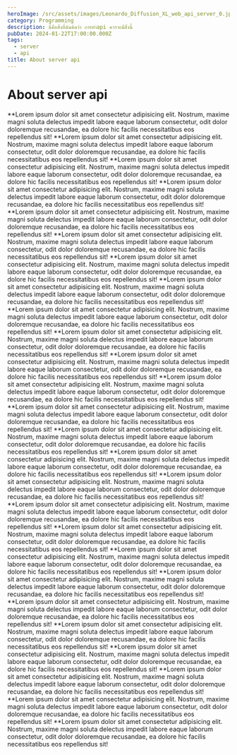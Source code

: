 ```yaml
---
heroImage: /src/assets/images/Leonardo_Diffusion_XL_web_api_server_0.jpg
category: Programming
description: นี่คือสิ่งที่ฉันคิดว่า การทำapi ควรจะมีสิ่งนี้
pubDate: 2024-01-22T17:00:00.000Z
tags:
  - server
  - api
title: About server api
---
```


# About server api

**Lorem ipsum dolor sit amet consectetur adipisicing elit. Nostrum, maxime magni soluta delectus impedit labore eaque laborum consectetur, odit dolor doloremque recusandae, ea dolore hic facilis necessitatibus eos repellendus sit!
**Lorem ipsum dolor sit amet consectetur adipisicing elit. Nostrum, maxime magni soluta delectus impedit labore eaque laborum consectetur, odit dolor doloremque recusandae, ea dolore hic facilis necessitatibus eos repellendus sit!
**Lorem ipsum dolor sit amet consectetur adipisicing elit. Nostrum, maxime magni soluta delectus impedit labore eaque laborum consectetur, odit dolor doloremque recusandae, ea dolore hic facilis necessitatibus eos repellendus sit!
**Lorem ipsum dolor sit amet consectetur adipisicing elit. Nostrum, maxime magni soluta delectus impedit labore eaque laborum consectetur, odit dolor doloremque recusandae, ea dolore hic facilis necessitatibus eos repellendus sit!
**Lorem ipsum dolor sit amet consectetur adipisicing elit. Nostrum, maxime magni soluta delectus impedit labore eaque laborum consectetur, odit dolor doloremque recusandae, ea dolore hic facilis necessitatibus eos repellendus sit!
**Lorem ipsum dolor sit amet consectetur adipisicing elit. Nostrum, maxime magni soluta delectus impedit labore eaque laborum consectetur, odit dolor doloremque recusandae, ea dolore hic facilis necessitatibus eos repellendus sit!
**Lorem ipsum dolor sit amet consectetur adipisicing elit. Nostrum, maxime magni soluta delectus impedit labore eaque laborum consectetur, odit dolor doloremque recusandae, ea dolore hic facilis necessitatibus eos repellendus sit!
**Lorem ipsum dolor sit amet consectetur adipisicing elit. Nostrum, maxime magni soluta delectus impedit labore eaque laborum consectetur, odit dolor doloremque recusandae, ea dolore hic facilis necessitatibus eos repellendus sit!
**Lorem ipsum dolor sit amet consectetur adipisicing elit. Nostrum, maxime magni soluta delectus impedit labore eaque laborum consectetur, odit dolor doloremque recusandae, ea dolore hic facilis necessitatibus eos repellendus sit!
**Lorem ipsum dolor sit amet consectetur adipisicing elit. Nostrum, maxime magni soluta delectus impedit labore eaque laborum consectetur, odit dolor doloremque recusandae, ea dolore hic facilis necessitatibus eos repellendus sit!
**Lorem ipsum dolor sit amet consectetur adipisicing elit. Nostrum, maxime magni soluta delectus impedit labore eaque laborum consectetur, odit dolor doloremque recusandae, ea dolore hic facilis necessitatibus eos repellendus sit!
**Lorem ipsum dolor sit amet consectetur adipisicing elit. Nostrum, maxime magni soluta delectus impedit labore eaque laborum consectetur, odit dolor doloremque recusandae, ea dolore hic facilis necessitatibus eos repellendus sit!
**Lorem ipsum dolor sit amet consectetur adipisicing elit. Nostrum, maxime magni soluta delectus impedit labore eaque laborum consectetur, odit dolor doloremque recusandae, ea dolore hic facilis necessitatibus eos repellendus sit!
**Lorem ipsum dolor sit amet consectetur adipisicing elit. Nostrum, maxime magni soluta delectus impedit labore eaque laborum consectetur, odit dolor doloremque recusandae, ea dolore hic facilis necessitatibus eos repellendus sit!
**Lorem ipsum dolor sit amet consectetur adipisicing elit. Nostrum, maxime magni soluta delectus impedit labore eaque laborum consectetur, odit dolor doloremque recusandae, ea dolore hic facilis necessitatibus eos repellendus sit!
**Lorem ipsum dolor sit amet consectetur adipisicing elit. Nostrum, maxime magni soluta delectus impedit labore eaque laborum consectetur, odit dolor doloremque recusandae, ea dolore hic facilis necessitatibus eos repellendus sit!
**Lorem ipsum dolor sit amet consectetur adipisicing elit. Nostrum, maxime magni soluta delectus impedit labore eaque laborum consectetur, odit dolor doloremque recusandae, ea dolore hic facilis necessitatibus eos repellendus sit!
**Lorem ipsum dolor sit amet consectetur adipisicing elit. Nostrum, maxime magni soluta delectus impedit labore eaque laborum consectetur, odit dolor doloremque recusandae, ea dolore hic facilis necessitatibus eos repellendus sit!
**Lorem ipsum dolor sit amet consectetur adipisicing elit. Nostrum, maxime magni soluta delectus impedit labore eaque laborum consectetur, odit dolor doloremque recusandae, ea dolore hic facilis necessitatibus eos repellendus sit!
**Lorem ipsum dolor sit amet consectetur adipisicing elit. Nostrum, maxime magni soluta delectus impedit labore eaque laborum consectetur, odit dolor doloremque recusandae, ea dolore hic facilis necessitatibus eos repellendus sit!
**Lorem ipsum dolor sit amet consectetur adipisicing elit. Nostrum, maxime magni soluta delectus impedit labore eaque laborum consectetur, odit dolor doloremque recusandae, ea dolore hic facilis necessitatibus eos repellendus sit!
**Lorem ipsum dolor sit amet consectetur adipisicing elit. Nostrum, maxime magni soluta delectus impedit labore eaque laborum consectetur, odit dolor doloremque recusandae, ea dolore hic facilis necessitatibus eos repellendus sit!
**Lorem ipsum dolor sit amet consectetur adipisicing elit. Nostrum, maxime magni soluta delectus impedit labore eaque laborum consectetur, odit dolor doloremque recusandae, ea dolore hic facilis necessitatibus eos repellendus sit!
**Lorem ipsum dolor sit amet consectetur adipisicing elit. Nostrum, maxime magni soluta delectus impedit labore eaque laborum consectetur, odit dolor doloremque recusandae, ea dolore hic facilis necessitatibus eos repellendus sit!
**Lorem ipsum dolor sit amet consectetur adipisicing elit. Nostrum, maxime magni soluta delectus impedit labore eaque laborum consectetur, odit dolor doloremque recusandae, ea dolore hic facilis necessitatibus eos repellendus sit!
**Lorem ipsum dolor sit amet consectetur adipisicing elit. Nostrum, maxime magni soluta delectus impedit labore eaque laborum consectetur, odit dolor doloremque recusandae, ea dolore hic facilis necessitatibus eos repellendus sit!
